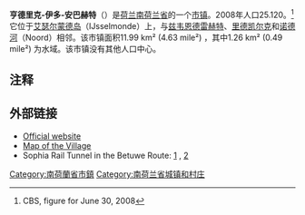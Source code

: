 {{noteTA
|G1=荷兰地名
}}
{{Infobox settlement
<!-- See Template:Infobox settlement for additional fields and descriptions -->
<!-- Name and transliteration -->
| name                    = 亨德里克-伊多-安巴赫特<br>Hendrik-Ido-Ambacht
| settlement_type         = [[市镇_(荷兰)|市镇]]
<!-- Images, nickname, motto -->
| image_skyline           = Overzicht ingangspartij - Hendrik-Ido-Ambacht - 20376663 - RCE.jpg
| image_alt               = 
| image_caption           = 
| image_flag              = Flag of Hendrik-Ido-Ambacht.svg
| flag_size               = 100x67px
| flag_alt                = 
| image_shield            = Hendrik-Ido-Ambacht wapen.svg
| shield_size             = 100x80px
| shield_alt              = 
<!-- Maps, coordinates -->
| image_map               = Map - NL - Municipality code 0531 (2009).svg
| map_alt                 = Highlighted position of Hendrik-Ido-Ambacht in a municipal map of South Holland
| map_caption             = 亨德里克-伊多-安巴赫特在南荷兰省的位置
| coordinates             = {{coord|51|51|N|4|38|E|region:NL|display=inline,title}}
| coordinates_footnotes   = 
| subdivision_type        = [[世界政區索引|国家]]
| subdivision_name        = {{NL}}
| subdivision_type1       = [[荷蘭省份|省份]]
| subdivision_name1       = [[南荷兰省|南荷兰省]]
| government_footnotes    = <ref name="mayor_now">{{cite web
 |url          = http://www.h-i-ambacht.nl/ik-woon/bestuur-en-organisatie/college-samenstelling-taken-en-functies
 |title        = college: samenstelling, taken en functies
 |trans-title  = Board: Members, tasks and functions
 |language     = nl
 |publisher    = Gemeente Hendrik-Ido-Ambacht
 |accessdate   = 30 July 2013
 |archive-url  = https://web.archive.org/web/20140728165222/http://www.h-i-ambacht.nl/ik-woon/bestuur-en-organisatie/college-samenstelling-taken-en-functies
 |archive-date = 2014-07-28
 |url-status   = dead
 |dead-url     = no
}}</ref>
| governing_body          = 市议会
| leader_party            = [[基督教民主黨_(荷蘭)|CDA]]
| leader_title            = 市长
| leader_name             = [[Jan_Heijkoop|Jan Heijkoop]]
<!-- Geographic information -->
| unit_pref               = Metric
<!-- ALL fields with measurements have automatic unit conversion -->
<!-- for references: use <ref> tags -->
| area_footnotes          = <ref>{{Dutch municipality total area|dataref}}</ref>
<!-- square kilometers -->
| area_total_km2          = {{Dutch municipality total area|Hendrik-Ido-Ambacht}}
| area_land_km2           = {{Dutch municipality land area|Hendrik-Ido-Ambacht}}
| area_water_km2          = {{Dutch municipality water area|Hendrik-Ido-Ambacht}}
| elevation_footnotes     = <ref name="AHN">{{cite web 
 |url=http://www.ahn.nl/postcodetool 
 |title=Postcodetool for 3342XA 
 |language=nl 
 |work=Actueel Hoogtebestand Nederland 
 |publisher=Het Waterschapshuis 
 |accessdate=30 July 2013 
 |url-status=dead 
 |archiveurl=https://web.archive.org/web/20130921053543/http://www.ahn.nl/postcodetool 
 |archivedate=2013-09-21 
 |dead-url=no 
 }}</ref>
| elevation_m             = −1
| elevation_max_footnotes = <!-- for references: use <ref> tags -->
| elevation_max_m         =
| elevation_min_footnotes = <!-- for references: use <ref> tags -->
| elevation_min_m         =
<!-- Population, demographics -->
| population_footnotes    = <ref>{{Dutch municipality population|dataref}}</ref>
| population_total        = {{Dutch municipality population|Hendrik-Ido-Ambacht}}
| population_as_of        = {{MONTHNAME|{{Dutch municipality population|popbasemonth}}}} {{Dutch municipality population|popbaseyear}}
| population_density_km2  = {{Dutch municipality population density|Hendrik-Ido-Ambacht}} <!-- For automatic calculation: auto-->
| population_demonym      = Ambachter
<!-- Other information -->
| timezone1               = [[Central_European_Time|CET]]
| utc_offset1             = +1
| timezone1_DST           = [[Central_European_Summer_Time|CEST]]
| utc_offset1_DST         = +2
| postal_code_type        = 邮政编码
| postal_code             = 3340–3344
| area_code_type          = 电话区号
| area_code               = 078
| website                 = {{URL|1=http://www.h-i-ambacht.nl}}
| footnotes               =
}}

'''亨德里克-伊多-安巴赫特'''（{{IPA-nl|ˈɦɛndrɪk ido ɑmbɑxt|lang|Nl-Hendrik-Ido-Ambacht.ogg}}）是[[荷兰|荷兰]][[南荷兰省|南荷兰省]]的一个[[市镇_(荷兰)|市镇]]。2008年人口25.120。<ref>CBS, figure for June 30, 2008</ref>它位于[[艾瑟尔蒙德岛|艾瑟尔蒙德岛]]（IJsselmonde）上，与[[兹韦恩德雷赫特|兹韦恩德雷赫特]]、[[里德凯尔克|里德凯尔克]]和[[诺德河|诺德河]]（Noord）相邻。该市镇面积11.99 km² (4.63 mile²) ，其中1.26 km² (0.49 mile²) 为水域。该市镇没有其他人口中心。

==注释==
{{reflist}}

== 外部链接==
{{commonscat|Hendrik-Ido-Ambacht}}
*[http://www.h-i-ambacht.nl Official website] {{Wayback|url=http://www.h-i-ambacht.nl/ |date=20210125215824 }}
*[https://web.archive.org/web/20110604235428/http://www.plattegronden.nl/hendrik-ido-ambacht/ Map of the Village]
*Sophia Rail Tunnel in the Betuwe Route:  [http://www.betuweroute.nl/pagina.html?paginaid=55&tid=1] {{Wayback|url=http://www.betuweroute.nl/pagina.html?paginaid=55&tid=1 |date=20160308050633 }}, [https://web.archive.org/web/20110514160535/http://www.tubecon.nl/]

{{South Holland Province}}

[[Category:南荷蘭省市鎮|Category:南荷蘭省市鎮]]
[[Category:南荷兰省城镇和村庄|Category:南荷兰省城镇和村庄]]